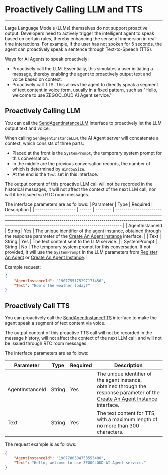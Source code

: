 # Proactively Calling LLM and TTS
---

Large Language Models (LLMs) themselves do not support proactive output. Developers need to actively trigger the intelligent agent to speak based on certain rules, thereby enhancing the sense of immersion in real-time interactions. For example, if the user has not spoken for 5 seconds, the agent can proactively speak a sentence through Text-to-Speech (TTS).

Ways for AI Agents to speak proactively:

- Proactively call the LLM. Essentially, this simulates a user initiating a message, thereby enabling the agent to proactively output text and voice based on context.
- Proactively call TTS. This allows the agent to directly speak a segment of text content in voice form, usually in a fixed pattern, such as "Hello, welcome to use ZEGOCLOUD AI Agent service."

## Proactively Calling LLM

You can call the [SendAgentInstanceLLM](/en/aiagent-server/agent-instance-control/send-agent-instance-llm) interface to proactively let the LLM output text and voice.

When calling `SendAgentInstanceLLM`, the AI Agent server will concatenate a context, which consists of three parts:

- Placed at the front is the `SystemPrompt`, the temporary system prompt for this conversation.
- In the middle are the previous conversation records, the number of which is determined by `WindowSize`.
- At the end is the `Text` set in this interface.

The output content of this proactive LLM call will not be recorded in the historical messages, it will not affect the context of the next LLM call, nor will it be issued via RTC room messages.

The interface parameters are as follows:
| Parameter            | Type   | Required | Description                                                                                                                                                                                                                                          |
| -------------------- | ------ | -------- | --------------------------------------------------------------------------------------------------------------------------------------------------------------------------------------------------------------------------------------------- |
| AgentInstanceId     | String | Yes      | The unique identifier of the agent instance, obtained through the response parameter of the [Create An Agent Instance](/en/aiagent-server/agent-instance-management/create-agent-instance) interface.                                                                                                               |
| Text                | String | Yes      | The text content sent to the LLM service.                                                                                                                                                                                                                   |
| SystemPrompt        | String | No       | The temporary system prompt for this conversation. If not provided, it will use the `SystemPrompt` in the LLM parameters from [Register An Agent](/en/aiagent-server/agent-configuration-management/register-agent) or [Create An Agent Instance](/en/aiagent-server/agent-instance-management/create-agent-instance). |

Example request:
```json
{
    "AgentInstanceId": "1907755175297171456",
    "Text": "How's the weather today?"
}
```

## Proactively Call TTS

You can proactively call the [SendAgentInstanceTTS](/en/aiagent-server/agent-instance-control/send-agent-instance-tts) interface to make the agent speak a segment of text content via voice.

The output content of this proactive TTS call will not be recorded in the message history, will not affect the context of the next LLM call, and will not be issued through RTC room messages.

The interface parameters are as follows:

| Parameter            | Type   | Required | Description                                                                                                                            |
| -------------------- | ------ | -------- | ------------------------------------------------------------------------------------------------------------------------------- |
| AgentInstanceId     | String | Yes      | The unique identifier of the agent instance, obtained through the response parameter of the [Create An Agent Instance](/en/aiagent-server/agent-instance-management/create-agent-instance) interface. |
| Text                | String | Yes      | The text content for TTS, with a maximum length of no more than 300 characters.                                                                                    |
The request example is as follows:
```json
{
    "AgentInstanceId": "1907780504753553408",
    "Text": "Hello, welcome to use ZEGOCLOUD AI Agent service."
}
```

